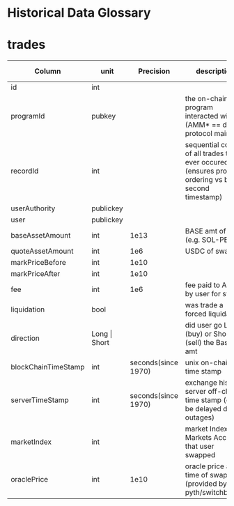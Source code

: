 # Historical Data Glossary

# trades

| Column              | unit          | Precision                | description                                                                                           | Ext. Link                                                                                     |
| ------------------- | ------------- | ------------------------ | ----------------------------------------------------------------------------------------------------- | --------------------------------------------------------------------------------------------- |
| id                  | int           |                          |                                                                                                       |                                                                                               |
| programId           | pubkey        |                          | the on-chain program interacted with (AMM\* == drift protocol mainnet)                               |                                                                                               |
| recordId            | int           |                          | sequential count of all trades that ever occured (ensures proper ordering vs by the second timestamp) |                                                                                               |
| userAuthority       | publickey     |                          |                                                                                                       |                                                                                               |
| user                | publickey     |                          |                                                                                                       |                                                                                               |
| baseAssetAmount     | int           | 1e13                     | BASE amt of swap (e.g. SOL-PERP)                                                                      |                                                                                               |
| quoteAssetAmount    | int           | 1e6                      | USDC of swap                                                                                          |                                                                                               |
| markPriceBefore     | int           | 1e10                     |                                                                                                       |                                                                                               |
| markPriceAfter      | int           | 1e10                     |                                                                                                       |                                                                                               |
| fee                 | int           | 1e6                      | fee paid to AMM by user for swap                                                                     |                                                                                               |                                                                                     |
| liquidation         | bool          |                          | was trade a forced liquidation                                                                        |                                                                                               |
| direction           | Long \| Short |                          | did user go Long (buy) or Short (sell) the Base amt                                                   |                                                                                               |
| blockChainTimeStamp | int           | seconds(since 1970)      | unix on-chain time stamp                                                                       |                                                                                               |
| serverTimeStamp     | int           | seconds(since 1970)      | exchange history server off-chain time stamp (can be delayed due to outages)                          |                                                                                               |
| marketIndex         | int           |                          | market Index in Markets Account that user swapped                                                     | [markets](https://github.com/drift-labs/protocol-v1/blob/master/sdk/src/constants/markets.ts) |
| oraclePrice         | int           | 1e10                     | oracle price at time of swap (provided by pyth/switchboard)                                           |                                                                                               |

